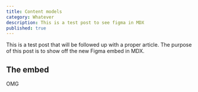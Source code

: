 ```yaml
---
title: Content models
category: Whatever
description: This is a test post to see figma in MDX
published: true
---
```



This is a test post that will be followed up with a proper article. The purpose of this post is to show off the new Figma embed in MDX.

## The embed

<Figma
  height="600px"
  title="ContentModel"
  url="file/gywqAn9uh3J2vjwcfIOdVr/Crystallize-Content-Modeling-Kit?node-id=0%3A1"
/>

OMG
